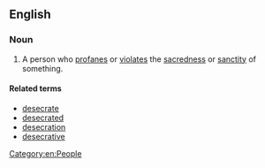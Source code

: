 ==English==

===Noun===
{{en-noun}}

# A person who [[profane]]s or [[violate]]s the [[sacred]]ness or [[sanctity]] of something.

====Related terms====
* [[desecrate]]
* [[desecrated]]
* [[desecration]]
* [[desecrative]]

[[Category:en:People]]